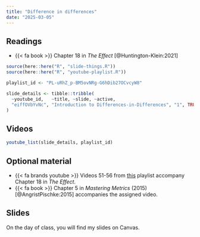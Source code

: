 ```yaml
---
title: "Difference in differences"
date: "2025-03-05"
---
```


## Readings

- {{< fa book >}} Chapter 18 in *The Effect* [@Huntington-Klein:2021]

```r
source(here::here("R", "slide-things.R"))
source(here::here("R", "youtube-playlist.R"))

playlist_id <- "PL-uRhZ_p-BM5ovNRg-G6hDib27OCvcyW8"

slide_details <- tibble::tribble(
  ~youtube_id,   ~title, ~slide, ~active,
  "eiffOVbYvNc", "Introduction to Differences-in-Differences", "1", TRUE
)
```

## Videos

```r
youtube_list(slide_details, playlist_id)
```   

## Optional material

- {{< fa brands youtube >}} Videos 51-56 from [this](https://www.youtube.com/watch?v=V6NUeVwHxC4&list=PLVE5MzKQzt70JVDAmY42q9XR_V9oDUCyo&index=51) playlist accompany Chapter 18 in *The Effect*. 
- {{< fa book >}} Chapter 5 in *Mastering Metrics* (2015) [@AngristPischke:2015] accompanies the assigned video. 

## Slides

On the day of class, you will find my slides on Canvas. 
